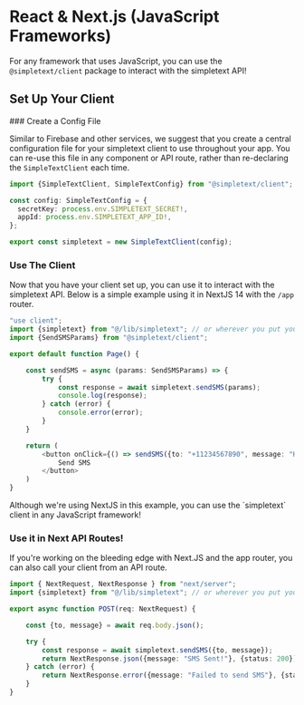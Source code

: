 

# React & Next.js (JavaScript Frameworks)

For any framework that uses JavaScript, you can use the `@simpletext/client` package to interact with the simpletext API!

<EnvSetup />

## Set Up Your Client

<Steps>
### Create a Config File

Similar to Firebase and other services, we suggest that you create a central configuration file
for your simpletext client to use throughout your app. You can re-use this file in any component or API route, 
rather than re-declaring the `SimpleTextClient` each time.

```ts filename="lib/simpletext.ts"
import {SimpleTextClient, SimpleTextConfig} from "@simpletext/client";

const config: SimpleTextConfig = {
  secretKey: process.env.SIMPLETEXT_SECRET!,
  appId: process.env.SIMPLETEXT_APP_ID!,
};

export const simpletext = new SimpleTextClient(config);
```

### Use The Client

Now that you have your client set up, you can use it to interact with the simpletext API. Below is a simple example
using it in NextJS 14 with the `/app` router. 

```ts filename="app/page.tsx"
"use client";
import {simpletext} from "@/lib/simpletext"; // or wherever you put your client!
import {SendSMSParams} from "@simpletext/client";

export default function Page() {

    const sendSMS = async (params: SendSMSParams) => {
        try {
            const response = await simpletext.sendSMS(params);
            console.log(response);
        } catch (error) {
            console.error(error);
        }
    }

    return (
        <button onClick={() => sendSMS({to: "+11234567890", message: "Hello, Ryland!"})}>
            Send SMS
        </button>
    )
}
```

<Callout type="info">
  Although we're using NextJS in this example, you can use the `simpletext` client in any JavaScript framework!
</Callout>

### Use it in Next API Routes!

If you're working on the bleeding edge with Next.JS and the app router, you can also call your client from an API route.

```ts filename="pages/api/sms/route.ts"
import { NextRequest, NextResponse } from "next/server";
import {simpletext} from "@/lib/simpletext"; // or wherever you put your client!

export async function POST(req: NextRequest) {

    const {to, message} = await req.body.json();

    try {
        const response = await simpletext.sendSMS({to, message});
        return NextResponse.json({message: "SMS Sent!"}, {status: 200});
    } catch (error) {
        return NextResponse.error({message: "Failed to send SMS"}, {status: 500});
    }
}
```

</Steps>

